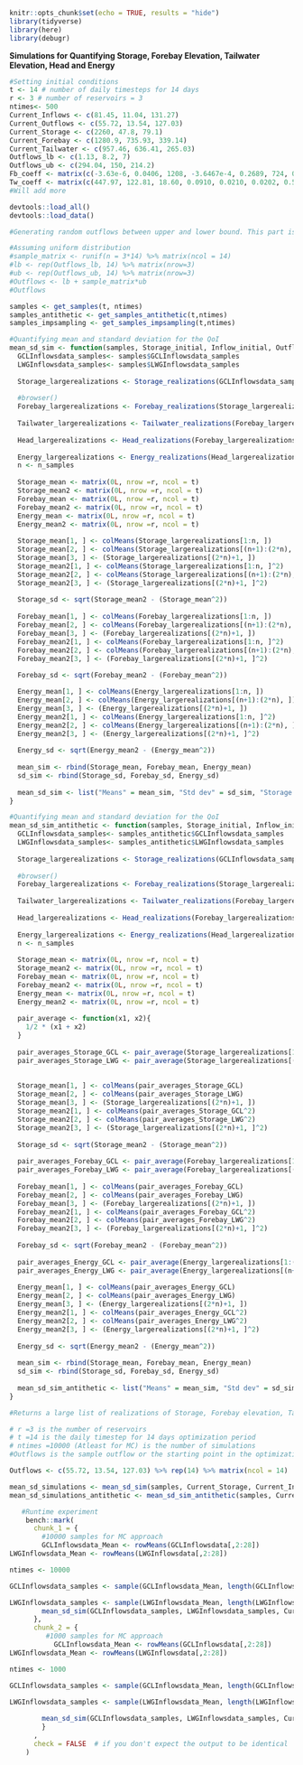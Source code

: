 ```r
knitr::opts_chunk$set(echo = TRUE, results = "hide")
library(tidyverse)
library(here)
library(debugr)
```

**Simulations for Quantifying Storage, Forebay Elevation, Tailwater Elevation, Head and Energy**
```r
#Setting initial conditions
t <- 14 # number of daily timesteps for 14 days
r <- 3 # number of reservoirs = 3 
ntimes<- 500
Current_Inflows <- c(81.45, 11.04, 131.27) 
Current_Outflows <- c(55.72, 13.54, 127.03)
Current_Storage <- c(2260, 47.8, 79.1)
Current_Forebay <- c(1280.9, 735.93, 339.14)
Current_Tailwater <- c(957.46, 636.41, 265.03)
Outflows_lb <- c(1.13, 8.2, 7)
Outflows_ub <- c(294.04, 150, 214.2) 
Fb_coeff <- matrix(c(-3.63e-6, 0.0406, 1208, -3.6467e-4, 0.2689, 724, 0, 0.0571, 334.5), nrow = 3, ncol = 3, byrow = TRUE)
Tw_coeff <- matrix(c(447.97, 122.81, 18.60, 0.0910, 0.0210, 0.0202, 0.5286, 0.8060, 0.9234), nrow = 3, ncol = 3, byrow = TRUE)
#Will add more
```

```r
devtools::load_all()
devtools::load_data()
```

```r
#Generating random outflows between upper and lower bound. This part is temporary as when we code the optimization part, this data will be generated from the optimization algorithm.

#Assuming uniform distribution
#sample_matrix <- runif(n = 3*14) %>% matrix(ncol = 14)
#lb <- rep(Outflows_lb, 14) %>% matrix(nrow=3)
#ub <- rep(Outflows_ub, 14) %>% matrix(nrow=3)
#Outflows <- lb + sample_matrix*ub
#Outflows
```

```r
samples <- get_samples(t, ntimes)
samples_antithetic <- get_samples_antithetic(t,ntimes)
samples_impsampling <- get_samples_impsampling(t,ntimes)
```



```r
#Quantifying mean and standard deviation for the QoI
mean_sd_sim <- function(samples, Storage_initial, Inflow_initial, Outflow_initial,  Forebay_initial, Tailwater_initial, Outflows, Fb_coeff, Tw_coeff, delta_t, efficieny, t, r, n_samples){
  GCLInflowsdata_samples<- samples$GCLInflowsdata_samples
  LWGInflowsdata_samples<- samples$LWGInflowsdata_samples
  
  Storage_largerealizations <- Storage_realizations(GCLInflowsdata_samples, LWGInflowsdata_samples, Current_Storage, Current_Inflows, Current_Outflows, Outflows, delta_t, t, n_samples)
  
  #browser()
  Forebay_largerealizations <- Forebay_realizations(Storage_largerealizations, Fb_coeff, t, n_samples)
  
  Tailwater_largerealizations <- Tailwater_realizations(Forebay_largerealizations, Current_Outflows, Current_Forebay, Current_Tailwater, Tw_coeff, Outflows, t, n_samples)
  
  Head_largerealizations <- Head_realizations(Forebay_largerealizations, Tailwater_largerealizations)
  
  Energy_largerealizations <- Energy_realizations(Head_largerealizations, Outflows, efficieny, n_samples)
  n <- n_samples
  
  Storage_mean <- matrix(0L, nrow =r, ncol = t)
  Storage_mean2 <- matrix(0L, nrow =r, ncol = t)
  Forebay_mean <- matrix(0L, nrow =r, ncol = t)
  Forebay_mean2 <- matrix(0L, nrow =r, ncol = t)
  Energy_mean <- matrix(0L, nrow =r, ncol = t)
  Energy_mean2 <- matrix(0L, nrow =r, ncol = t)
  
  Storage_mean[1, ] <- colMeans(Storage_largerealizations[1:n, ])
  Storage_mean[2, ] <- colMeans(Storage_largerealizations[(n+1):(2*n), ])
  Storage_mean[3, ] <- (Storage_largerealizations[(2*n)+1, ])
  Storage_mean2[1, ] <- colMeans(Storage_largerealizations[1:n, ]^2)
  Storage_mean2[2, ] <- colMeans(Storage_largerealizations[(n+1):(2*n), ]^2)
  Storage_mean2[3, ] <- (Storage_largerealizations[(2*n)+1, ]^2)
  
  Storage_sd <- sqrt(Storage_mean2 - (Storage_mean^2))
    
  Forebay_mean[1, ] <- colMeans(Forebay_largerealizations[1:n, ])
  Forebay_mean[2, ] <- colMeans(Forebay_largerealizations[(n+1):(2*n), ])
  Forebay_mean[3, ] <- (Forebay_largerealizations[(2*n)+1, ])
  Forebay_mean2[1, ] <- colMeans(Forebay_largerealizations[1:n, ]^2)
  Forebay_mean2[2, ] <- colMeans(Forebay_largerealizations[(n+1):(2*n), ]^2)
  Forebay_mean2[3, ] <- (Forebay_largerealizations[(2*n)+1, ]^2)
  
  Forebay_sd <- sqrt(Forebay_mean2 - (Forebay_mean^2))

  Energy_mean[1, ] <- colMeans(Energy_largerealizations[1:n, ])
  Energy_mean[2, ] <- colMeans(Energy_largerealizations[(n+1):(2*n), ])
  Energy_mean[3, ] <- (Energy_largerealizations[(2*n)+1, ])
  Energy_mean2[1, ] <- colMeans(Energy_largerealizations[1:n, ]^2)
  Energy_mean2[2, ] <- colMeans(Energy_largerealizations[(n+1):(2*n), ]^2)
  Energy_mean2[3, ] <- (Energy_largerealizations[(2*n)+1, ]^2)
  
  Energy_sd <- sqrt(Energy_mean2 - (Energy_mean^2))
  
  mean_sim <- rbind(Storage_mean, Forebay_mean, Energy_mean)
  sd_sim <- rbind(Storage_sd, Forebay_sd, Energy_sd)
  
  mean_sd_sim <- list("Means" = mean_sim, "Std dev" = sd_sim, "Storage realizations" = Storage_largerealizations, "Forebay realizations" = Forebay_largerealizations, "Tailwater realizations" = Tailwater_largerealizations, "Head realizations" = Head_largerealizations, "Energy_realizations" = Energy_largerealizations)
}


```

```r
#Quantifying mean and standard deviation for the QoI
mean_sd_sim_antithetic <- function(samples, Storage_initial, Inflow_initial, Outflow_initial,  Forebay_initial, Tailwater_initial, Outflows, Fb_coeff, Tw_coeff, delta_t, efficieny, t, r, n_samples){
  GCLInflowsdata_samples<- samples_antithetic$GCLInflowsdata_samples
  LWGInflowsdata_samples<- samples_antithetic$LWGInflowsdata_samples
  
  Storage_largerealizations <- Storage_realizations(GCLInflowsdata_samples, LWGInflowsdata_samples, Current_Storage, Current_Inflows, Current_Outflows, Outflows, delta_t, t, n_samples)
  
  #browser()
  Forebay_largerealizations <- Forebay_realizations(Storage_largerealizations, Fb_coeff, t, n_samples)
  
  Tailwater_largerealizations <- Tailwater_realizations(Forebay_largerealizations, Current_Outflows, Current_Forebay, Current_Tailwater, Tw_coeff, Outflows, t, n_samples)
  
  Head_largerealizations <- Head_realizations(Forebay_largerealizations, Tailwater_largerealizations)
  
  Energy_largerealizations <- Energy_realizations(Head_largerealizations, Outflows, efficieny, n_samples)
  n <- n_samples
  
  Storage_mean <- matrix(0L, nrow =r, ncol = t)
  Storage_mean2 <- matrix(0L, nrow =r, ncol = t)
  Forebay_mean <- matrix(0L, nrow =r, ncol = t)
  Forebay_mean2 <- matrix(0L, nrow =r, ncol = t)
  Energy_mean <- matrix(0L, nrow =r, ncol = t)
  Energy_mean2 <- matrix(0L, nrow =r, ncol = t)
  
  pair_average <- function(x1, x2){
    1/2 * (x1 + x2)
  }
  
  pair_averages_Storage_GCL <- pair_average(Storage_largerealizations[1:(n/2), ], Storage_largerealizations[((n/2)+1):n, ])
  pair_averages_Storage_LWG <- pair_average(Storage_largerealizations[(n+1):((n/2)+n), ], Storage_largerealizations[((n/2)+n+1) :(2*n), ])
  
  
  Storage_mean[1, ] <- colMeans(pair_averages_Storage_GCL)
  Storage_mean[2, ] <- colMeans(pair_averages_Storage_LWG)
  Storage_mean[3, ] <- (Storage_largerealizations[(2*n)+1, ])
  Storage_mean2[1, ] <- colMeans(pair_averages_Storage_GCL^2)
  Storage_mean2[2, ] <- colMeans(pair_averages_Storage_LWG^2)
  Storage_mean2[3, ] <- (Storage_largerealizations[(2*n)+1, ]^2)
  
  Storage_sd <- sqrt(Storage_mean2 - (Storage_mean^2))
  
  pair_averages_Forebay_GCL <- pair_average(Forebay_largerealizations[1:(n/2), ], Forebay_largerealizations[((n/2)+1):n, ])
  pair_averages_Forebay_LWG <- pair_average(Forebay_largerealizations[(n+1):((n/2)+n), ], Forebay_largerealizations[((n/2)+n+1) :(2*n), ])
  
  Forebay_mean[1, ] <- colMeans(pair_averages_Forebay_GCL)
  Forebay_mean[2, ] <- colMeans(pair_averages_Forebay_LWG)
  Forebay_mean[3, ] <- (Forebay_largerealizations[(2*n)+1, ])
  Forebay_mean2[1, ] <- colMeans(pair_averages_Forebay_GCL^2)
  Forebay_mean2[2, ] <- colMeans(pair_averages_Forebay_LWG^2)
  Forebay_mean2[3, ] <- (Forebay_largerealizations[(2*n)+1, ]^2)
  
  Forebay_sd <- sqrt(Forebay_mean2 - (Forebay_mean^2))
  
  pair_averages_Energy_GCL <- pair_average(Energy_largerealizations[1:(n/2), ], Forebay_largerealizations[((n/2)+1):n, ])
  pair_averages_Energy_LWG <- pair_average(Energy_largerealizations[(n+1):((n/2)+n), ], Forebay_largerealizations[((n/2)+n+1):(2*n), ])
  
  Energy_mean[1, ] <- colMeans(pair_averages_Energy_GCL)
  Energy_mean[2, ] <- colMeans(pair_averages_Energy_LWG)
  Energy_mean[3, ] <- (Energy_largerealizations[(2*n)+1, ])
  Energy_mean2[1, ] <- colMeans(pair_averages_Energy_GCL^2)
  Energy_mean2[2, ] <- colMeans(pair_averages_Energy_LWG^2)
  Energy_mean2[3, ] <- (Energy_largerealizations[(2*n)+1, ]^2)
  
  Energy_sd <- sqrt(Energy_mean2 - (Energy_mean^2))
  
  mean_sim <- rbind(Storage_mean, Forebay_mean, Energy_mean)
  sd_sim <- rbind(Storage_sd, Forebay_sd, Energy_sd)
  
  mean_sd_sim_antithetic <- list("Means" = mean_sim, "Std dev" = sd_sim, "Storage realizations" = Storage_largerealizations, "Forebay realizations" = Forebay_largerealizations, "Tailwater realizations" = Tailwater_largerealizations, "Head realizations" = Head_largerealizations, "Energy_realizations" = Energy_largerealizations)
}
```


```r
#Returns a large list of realizations of Storage, Forebay elevation, Tailwater, Head, Energy with the resepctive means and standard deviations of those Quantity of Interest for each reservoirs. This is required to validate the constraints and evaluate the objective functions in the Robust optimization model

# r =3 is the number of reservoirs
# t =14 is the daily timestep for 14 days optimization period
# ntimes =10000 (Atleast for MC) is the number of simulations
#Outflows is the sample outflow or the starting point in the optimization

Outflows <- c(55.72, 13.54, 127.03) %>% rep(14) %>% matrix(ncol = 14)

mean_sd_simulations <- mean_sd_sim(samples, Current_Storage, Current_Inflows, Current_Outflows, Current_Forebay, Current_Tailwater, Outflows, Fb_coeff, Tw_coeff, delta_t=1, efficieny=0.75, t=14, r=3, ntimes)
mean_sd_simulations_antithetic <- mean_sd_sim_antithetic(samples, Current_Storage, Current_Inflows, Current_Outflows, Current_Forebay, Current_Tailwater, Outflows, Fb_coeff, Tw_coeff, delta_t=1, efficieny=0.75, t=14, r=3, ntimes)

```

```r
   #Runtime experiment
    bench::mark(
      chunk_1 = {
        #10000 samples for MC approach
        GCLInflowsdata_Mean <- rowMeans(GCLInflowsdata[,2:28])
LWGInflowsdata_Mean <- rowMeans(LWGInflowsdata[,2:28])

ntimes <- 10000

GCLInflowsdata_samples <- sample(GCLInflowsdata_Mean, length(GCLInflowsdata_Mean)*ntimes,  replace = TRUE) %>% matrix(nrow = ntimes)

LWGInflowsdata_samples <- sample(LWGInflowsdata_Mean, length(LWGInflowsdata_Mean)*ntimes,  replace = TRUE) %>% matrix(nrow = ntimes)
        mean_sd_sim(GCLInflowsdata_samples, LWGInflowsdata_samples, Current_Storage, Current_Inflows, Current_Outflows, Current_Forebay, Current_Tailwater, Outflows, Fb_coeff, Tw_coeff, delta_t=1, efficieny=0.75, t=14, r=3, ntimes)
      },
      chunk_2 = {
         #1000 samples for MC approach
           GCLInflowsdata_Mean <- rowMeans(GCLInflowsdata[,2:28])
LWGInflowsdata_Mean <- rowMeans(LWGInflowsdata[,2:28])

ntimes <- 1000

GCLInflowsdata_samples <- sample(GCLInflowsdata_Mean, length(GCLInflowsdata_Mean)*ntimes,  replace = TRUE) %>% matrix(nrow = ntimes)

LWGInflowsdata_samples <- sample(LWGInflowsdata_Mean, length(LWGInflowsdata_Mean)*ntimes,  replace = TRUE) %>% matrix(nrow = ntimes)
        
        mean_sd_sim(GCLInflowsdata_samples, LWGInflowsdata_samples, Current_Storage, Current_Inflows, Current_Outflows, Current_Forebay, Current_Tailwater, Outflows, Fb_coeff, Tw_coeff, delta_t=1, efficieny=0.75, t=14, r=3, ntimes)
        }
      ,
      check = FALSE  # if you don't expect the output to be identical
    )
```

